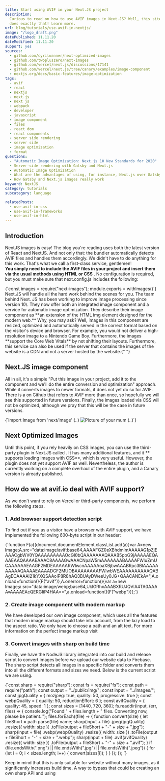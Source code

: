 ```yaml
---
title: Start using AVIF in your Next.JS project
description:
  Curious to read on how to use AVIF images in Next.JS? Well, this site
  does exactly that! Learn more.
url: blog/tutorials/use-avif-in-nextjs/
image: "/logo_draft.png"
datePublished: 11.11.20
dateModified: 11.11.20
support: yes
sources:
  - github.com/cyrilwanner/next-optimized-images
  - github.com/twopluszero/next-images
  - github.com/vercel/next.js/discussions/17141
  - github.com/vercel/next.js/tree/canary/examples/image-component
  - nextjs.org/docs/basic-features/image-optimization
tags:
  - avif
  - react
  - nextjs
  - next.js
  - next js
  - webpack
  - developer
  - javascript
  - image component
  - files
  - react dom
  - react components
  - server side rendering
  - server side
  - image optimization
  - format
questions:
  - "Automatic Image Optimization: Next.js 10 New Standards for 2020"
  - Server-side rendering with Gatsby and Next.js
  - Automatic Image Optimization
  - What are the advantages of using, for instance, Next.js over Gatsby, in that case?
  - How Gatsby and Next.js images really work
keyword: NextJS
category: tutorials
subcategory: language

relatedPosts:
  - use-avif-in-css
  - use-avif-in-frameworks
  - use-avif-in-html
---
```


## Introduction

NextJS images is easy! The blog you're reading uses both the latest version of React and NextJS. And not only that: the bundler automatically detects AVIF files and handles them accordingly. We didn't have to do anything for this work. That's what we call a first-class service, gentlemen!  
**You simply need to include the AVIF files in your project and insert them via the usual methods using HTML or CSS** . No configuration is required, but you must make sure that next.config.js includes the following:

<Syntax language="javascript">
  {`const images = require("next-images");
module.exports = withImages()`}
</Syntax>
Next.JS will handle all the hard work behind the scenes for you. The team behind
Next. JS has been working to improve image processing since version 10\. They now
offer both an integrated image component and a service for automatic image optimization.
They describe their image component as **an extension of the HTML img element designed
for the modern web.** Why, you may ask? Well, images in this component are resized,
optimized and automatically served in the correct format based on the visitor's device
and browser. For example, you would not deliver a high-resolution image to a Nintendo
Game Boy. Furthermore, the images **support the Core Web Vitals** by not shifting
their layouts. Furthermore, this service can also be used if the server that contains
the images of the website is a CDN and not a server hosted by the website.{" "}

## Next.JS image component

All in all, it's a simple "Put this image in your project, add it to the component and we'll do the entire conversion and optimization" approach. While it converts images to newer formats, it does not yet do so for AVIF. There is a <Link link="github.com/vercel/next.js/pull/20381" text="canary version" ext="" /> on Github that refers to AVIF more than once, so hopefully we will see this supported in future versions. Finally, the images loaded via CSS will not be optimized, although we pray that this will be the case in future versions.

<Syntax language="javascript">
  {`import Image from 'next/image'
(..)
  <Image
    src="/yourmum.jpg"
    alt="Picture of your mum"
    width={9001}
    height={0}
  />
(..)`}
</Syntax>

## Next Optimized Images

Until this point, if you rely heavily on CSS images, you can use the third-party plugin in Next.JS called <Link text="next-optimized-images" link="github.com/cyrilwanner/next-optimized-images" ext="" /> . It has many additional features, and it ** supports loading images with CSS**, which is very useful. However, the plugin does not yet support AVIF as well. Nevertheless, the author is currently working on a complete overhaul of the entire plugin, and a Canary version is already published.

## How do we at avif.io deal with AVIF support?

As we don't want to rely on Vercel or third-party components, we perform the following steps.

### 1. Add browser support detection script

To find out if you as a visitor have a browser with AVIF support, we have implemented the following 600-byte script in our header:

<Syntax language="javascript">
  {`function F(a){document.documentElement.classList.add(a)}var A=new Image;A.src="data:image/avif;base64,AAAAFGZ0eXBhdmlmAAAAAG1pZjEAAACgbWV0YQAAAAAAAAAOcGl0bQAAAAAAAQAAAB5pbG9jAAAAAEQAAAEAAQAAAAEAAAC8AAAAGwAAACNpaW5mAAAAAAABAAAAFWluZmUCAAAAAAEAAGF2MDEAAAAARWlwcnAAAAAoaXBjbwAAABRpc3BlAAAAAAAAAAQAAAAEAAAADGF2MUOBAAAAAAAAFWlwbWEAAAAAAAAAAQABAgECAAAAI21kYXQSAAoIP8R8hAQ0BUAyDWeeUy0JG+QAACANEkA=",A.onload=function(){F("avif")},A.onerror=function(){var a=new Image;a.src="data:image/webp;base64,UklGRhoAAABXRUJQVlA4TA0AAAAvAAAAEAcQERGIiP4HAA==",a.onload=function(){F("webp")}};`}
</Syntax>

### 2. Create image component with modern markup

We have developed our own image component, which uses all the features that modern image markup should take into account, from the lazy load to the aspect ratio. We only have to choose a path and an alt text. For more information on the perfect image markup visit <Link text="Guide to Image Performance." link="/blog/articles/optimize-images-for-web-performance/" />

### 3. Convert images with sharp on build time

Finally, we have the NodeJS library <Link text="sharp" link="sharp.pixelplumbing.com/" ext="" /> integrated into our build and release script to convert images before we upload our website data to Firebase. The sharp script detects all images in a specific folder and converts them into all the different formats and sizes we need. Below is the current script we are using.

<Syntax language="javascript">
  {`const sharp = require("sharp");
const fs = require("fs");
const path = require("path");
const output = "../public/img/";
const input = "../images/";
const jpgQuality = { mozjpeg: true, quality: 50, progressive: true };
const webpQuality = { quality: 50, reductionEffort: 6 };
const avifQuality = { quality: 45, speed: 1 };
const sizes = [1440, 720, 360];
fs.readdir(input, (err, files) => {
  console.log("Found " + files.length + " files. Converting now, please be patient..");
  files.forEach((file) => {
    function convert(size) {
      let fileShort = path.parse(file).name;
      sharp(input + file)
        .jpeg(jpgQuality)
        .resize({ width: size })
        .toFile(output + fileShort + "-" + size + ".jpg");
      sharp(input + file)
        .webp(webpQuality)
        .resize({ width: size })
        .toFile(output + fileShort + "-" + size + ".webp");
      sharp(input + file)
        .avif(avifQuality)
        .resize({ width: size })
        .toFile(output + fileShort + "-" + size + ".avif");
    }
    if (file.endsWith(".png") || file.endsWith(".jpg") || file.endsWith(".jpeg")) {
      for (let i = 0; i < sizes.length; i++) {
        convert(sizes[i]);
      }
    }
  });
});
`}
</Syntax>

Keep in mind that this is only suitable for website without many images, as it significantly increases build time. A way to bypass that could be creating an own sharp API and using <Link text="Incremental Static Regeneration." link="youtube.com/watch?v=nrfuN_Hyd3Y" ext="" />
